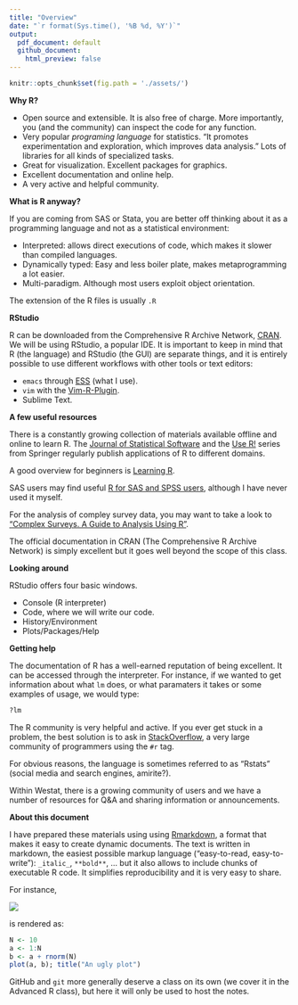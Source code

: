 --- 
title: "Overview"
date: "`r format(Sys.time(), '%B %d, %Y')`"
output: 
  pdf_document: default
  github_document: 
    html_preview: false
---


```{r setup, include=FALSE, cache=FALSE}
knitr::opts_chunk$set(fig.path = './assets/')
```


**Why R?**

- Open source and extensible. It is also free of charge. More importantly, you (and the community) can inspect the code for any function.
-	Very popular *programing language* for statistics. "It promotes experimentation and exploration, which improves data analysis." Lots of libraries for all kinds of specialized tasks.
-	Great for visualization. Excellent packages for graphics.
-	Excellent documentation and online help.
-	A very active and helpful community.

**What is R anyway?**

If you are coming from SAS or Stata, you are better off thinking about it as a programming language and not as a statistical environment:

- Interpreted: allows direct executions of code, which makes it slower than compiled languages.
- Dynamically typed: Easy and less boiler plate, makes metaprogramming a lot easier.
- Multi-paradigm. Although most users exploit object orientation.

The extension of the R files is usually `.R`

**RStudio**

R can be downloaded from the Comprehensive R Archive Network,
[CRAN](https//cran.r-project.org). We will be using RStudio, a popular IDE. It
is important to keep in mind that R (the language) and RStudio (the GUI) are
separate things, and it is entirely possible to use different workflows with
other tools or text editors:

- `emacs` through [ESS](http://ess.r-project.org/) (what I use).
- `vim` with the [Vim-R-Plugin](http://www.vim.org/scripts/script.php?script_id=2628).
- Sublime Text.

**A few useful resources**

There is a constantly growing collection of materials available offline and
online to learn R. The
[Journal of Statistical Software](http://www.jstatsoft.org/index) and the
[Use R!](http://www.springer.com/series/6991) series from Springer regularly
publish applications of R to different domains.

A good overview for beginners is
[Learning R](http://shop.oreilly.com/product/0636920028352.do).

SAS users may find useful
[R for SAS and SPSS users](http://www.springer.com/us/book/9781461406846),
although I have never used it myself.

For the analysis of compley survey data, you may want to take a look to ["Complex
Surveys. A Guide to Analysis Using R"](http://r-survey.r-forge.r-project.org/svybook/). 

The official documentation in CRAN (The Comprehensive R Archive Network) is
simply excellent but it goes well beyond the scope of this class.

**Looking around**

RStudio offers four basic windows. 

- Console (R interpreter)
- Code, where we will write our code.
- History/Environment
- Plots/Packages/Help

**Getting help**

The documentation of R has a well-earned reputation of being excellent. It can
be accessed through the interpreter. For instance, if we wanted to get
information about what `lm` does, or what paramaters it takes or some examples
of usage, we would type:
```{r eval=FALSE}
?lm
```

The R community is very helpful and active. If you ever get stuck in a problem, the best solution is to ask in 
[StackOverflow](http://stackoverflow.com/), a very large community of
programmers using the `#r` tag. 

For obvious reasons, the language is sometimes referred to as "Rstats" (social
media and search engines, amirite?).

Within Westat, there is a growing community of users and we have a number of
resources for Q&A and sharing information or announcements. 

**About this document**

I have prepared these materials using using
[Rmarkdown](http://rmarkdown.rstudio.com/), a format that makes it easy to
create dynamic documents. The text is written in markdown, the easiest possible
markup language ("easy-to-read, easy-to-write"): `_italic_`, `**bold**`,
... but it also allows to include chunks of executable R code. It simplifies
reproducibility and it is very easy to share.

For instance, 

<p align="left">
<img src ="assets/raw-rmarkdown.png">
</p>

is rendered as:

```{r}
N <- 10
a <- 1:N
b <- a + rnorm(N)
plot(a, b); title("An ugly plot")
```

GitHub and `git` more generally deserve a class on its own (we cover it in the
Advanced R class), but here it will only be used to host the notes.
